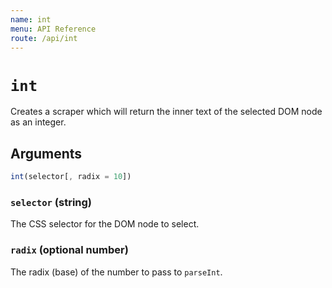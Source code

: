 ```yaml
---
name: int
menu: API Reference
route: /api/int
---
```


# `int`

Creates a scraper which will return the inner text of the selected DOM node as an integer.

## Arguments

```js
int(selector[, radix = 10])
```

### `selector` (string)

The CSS selector for the DOM node to select.

### `radix` (optional number)

The radix (base) of the number to pass to `parseInt`.
